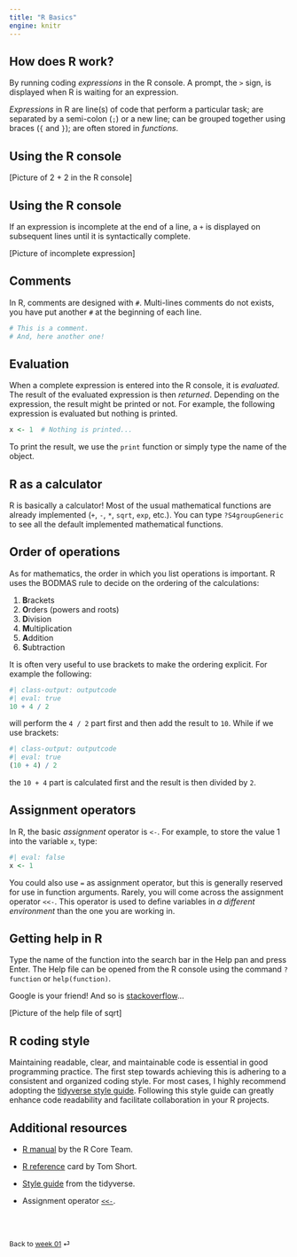 ```yaml
---
title: "R Basics"
engine: knitr
---
```


## How does R work?

By running coding *expressions* in the R console. A prompt, the `>` sign, is displayed when R is waiting for an expression.

*Expressions* in R are line(s) of code that perform a particular task; are separated by a semi-colon (`;`) or a new line; can be grouped together using braces (`{` and `}`); are often stored in *functions*.

## Using the R console

\[Picture of 2 + 2 in the R console\]

## Using the R console

If an expression is incomplete at the end of a line, a `+` is displayed on subsequent lines until it is syntactically complete.

\[Picture of incomplete expression\]

## Comments

In R, comments are designed with `#`. Multi-lines comments do not exists, you have put another `#` at the beginning of each line.

```r
# This is a comment.
# And, here another one!
```

## Evaluation

When a complete expression is entered into the R console, it is *evaluated*. The result of the evaluated expression is then *returned*. Depending on the expression, the result might be printed or not. For example, the following expression is evaluated but nothing is printed.

```r
x <- 1  # Nothing is printed...
```

To print the result, we use the `print` function or simply type the name of the object.

## R as a calculator

R is basically a calculator! Most of the usual mathematical functions are already implemented (`+`, `-`, `*`, `sqrt`, `exp`, etc.). You can type `?S4groupGeneric` to see all the default implemented mathematical functions.

## Order of operations

As for mathematics, the order in which you list operations is important. R uses the BODMAS rule to decide on the ordering of the calculations:

1.  **B**rackets
2.  **O**rders (powers and roots)
3.  **D**ivision
4.  **M**ultiplication
5.  **A**ddition
6.  **S**ubtraction

It is often very useful to use brackets to make the ordering explicit. For example the following:

```r
#| class-output: outputcode
#| eval: true
10 + 4 / 2
```

will perform the `4 / 2` part first and then add the result to `10`. While if we use brackets:

```r
#| class-output: outputcode
#| eval: true
(10 + 4) / 2
```

the `10 + 4` part is calculated first and the result is then divided by `2`.

## Assignment operators

In R, the basic *assignment* operator is `<-`. For example, to store the value $1$ into the variable `x`, type:

```r
#| eval: false
x <- 1
```

You could also use `=` as assignment operator, but this is generally reserved for use in function arguments. Rarely, you will come across the assignment operator `<<-`. This operator is used to define variables in *a different environment* than the one you are working in.

## Getting help in R

Type the name of the function into the search bar in the Help pan and press Enter. The Help file can be opened from the R console using the command `?function` or `help(function)`.

Google is your friend! And so is [stackoverflow](https://stackoverflow.com/collectives/r-language)...

\[Picture of the help file of sqrt\]


## R coding style

Maintaining readable, clear, and maintainable code is essential in good programming practice. The first step towards achieving this is adhering to a consistent and organized coding style. For most cases, I highly recommend adopting the [tidyverse style guide](https://style.tidyverse.org/index.html). Following this style guide can greatly enhance code readability and facilitate collaboration in your R projects.


## Additional resources

- [R manual](https://cran.r-project.org/doc/manuals/R-lang.html) by the R Core Team.

- [R reference](https://cran.r-project.org/doc/contrib/Short-refcard.pdf) card by Tom Short.

- [Style guide](https://style.tidyverse.org/index.html) from the tidyverse.

- Assignment operator [`<<-`](https://cran.r-project.org/doc/manuals/R-intro.html#Scope).


<br><br>

::: {style="font-size: 0.875em;"}
Back to [week 01](/weeks/week-1.qmd) ⏎
:::